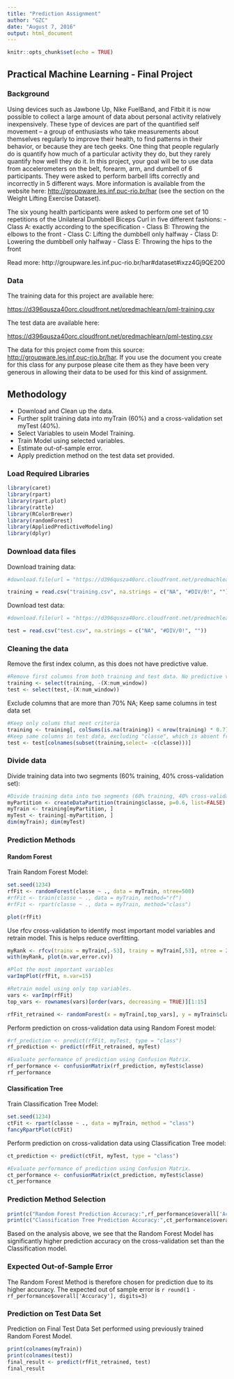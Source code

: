 ```yaml
---
title: "Prediction Assignment"
author: "GZC"
date: "August 7, 2016"
output: html_document
---
```


```r
knitr::opts_chunk$set(echo = TRUE)
```

## Practical Machine Learning - Final Project

### Background

Using devices such as Jawbone Up, Nike FuelBand, and Fitbit it is now possible to collect a large amount of data about personal activity relatively inexpensively. These type of devices are part of the quantified self movement – a group of enthusiasts who take measurements about themselves regularly to improve their health, to find patterns in their behavior, or because they are tech geeks. One thing that people regularly do is quantify how much of a particular activity they do, but they rarely quantify how well they do it. In this project, your goal will be to use data from accelerometers on the belt, forearm, arm, and dumbell of 6 participants. They were asked to perform barbell lifts correctly and incorrectly in 5 different ways. More information is available from the website here: <http://groupware.les.inf.puc-rio.br/har> (see the section on the Weight Lifting Exercise Dataset).

The six young health participants were asked to perform one set of 10 repetitions of the Unilateral Dumbbell Biceps Curl in five different fashions: 
- Class A: exactly according to the specification
- Class B: Throwing the elbows to the front
- Class C: Lifting the dumbbell only halfway
- Class D: Lowering the dumbbell only halfway
- Class E: Throwing the hips to the front

Read more: http://groupware.les.inf.puc-rio.br/har#dataset#ixzz4Gj9QE200

### Data

The training data for this project are available here:

<https://d396qusza40orc.cloudfront.net/predmachlearn/pml-training.csv>

The test data are available here:

<https://d396qusza40orc.cloudfront.net/predmachlearn/pml-testing.csv>


The data for this project come from this source: <http://groupware.les.inf.puc-rio.br/har>. If you use the document you create for this class for any purpose please cite them as they have been very generous in allowing their data to be used for this kind of assignment.


## Methodology
- Download and Clean up the data.
- Further split training data into myTrain (60%) and a cross-validation set myTest (40%).
- Select Variables to usein Model Training.
- Train Model using selected variables.
- Estimate out-of-sample error.
- Apply prediction method on the test data set provided.


### Load Required Libraries
```r
library(caret)
library(rpart)
library(rpart.plot)
library(rattle)
library(RColorBrewer)
library(randomForest)
library(AppliedPredictiveModeling)
library(dplyr)
```

### Download data files

Download training data:
```r
#download.file(url = "https://d396qusza40orc.cloudfront.net/predmachlearn/pml-training.csv",destfile="training.csv")

training = read.csv("training.csv", na.strings = c("NA", "#DIV/0!", ""))
```

Download test data:
```r
#download.file(url = "https://d396qusza40orc.cloudfront.net/predmachlearn/pml-testing.csv",destfile="test.csv")

test = read.csv("test.csv", na.strings = c("NA", "#DIV/0!", ""))
```


### Cleaning the data
Remove the first index column, as this does not have predictive value.
```r
#Remove first columns from both training and test data. No predictive value.
training <- select(training, -(X:num_window))
test <- select(test,-(X:num_window))
```

Exclude columns that are more than 70% NA; Keep same columns in test data set
```r
#Keep only colums that meet criteria
training <- training[, colSums(is.na(training)) < nrow(training) * 0.7]
#Keep same columns in test data, excluding "classe", which is absent from test data set
test <- test[colnames(subset(training,select= -c(classe)))]

```


### Divide data
Divide training data into two segments (60% training, 40% cross-validation set):
```r
#Divide training data into two segments (60% training, 40% cross-validation set)
myPartition <- createDataPartition(training$classe, p=0.6, list=FALSE)
myTrain <- training[myPartition, ]
myTest <- training[-myPartition, ]
dim(myTrain); dim(myTest)
```


### Prediction Methods

#### Random Forest
Train Random Forest Model:
```r
set.seed(1234)
rfFit <- randomForest(classe ~ ., data = myTrain, ntree=500)
#rfFit <- train(classe ~ ., data = myTrain, method="rf")
#rfFit <- rpart(classe ~ ., data = myTrain, method="class")

plot(rfFit)

```

Use rfcv cross-validation to identify most important model variables and retrain model. This is helps reduce overfitting.
```r
myRank <- rfcv(trainx = myTrain[,-53], trainy = myTrain[,53], ntree = 25)
with(myRank, plot(n.var,error.cv))

#Plot the most important variables
varImpPlot(rfFit, n.var=15)

#Retrain model using only top variables.
vars <- varImp(rfFit)
top_vars <- rownames(vars)[order(vars, decreasing = TRUE)][1:15]

rfFit_retrained <- randomForest(x = myTrain[,top_vars], y = myTrain$classe, ntree=25)
```


Perform prediction on cross-validation data using Random Forest model:
```r
#rf_prediction <- predict(rfFit, myTest, type = "class")
rf_prediction <- predict(rfFit_retrained, myTest)

#Evaluate performance of prediction using Confusion Matrix.
rf_performance <- confusionMatrix(rf_prediction, myTest$classe)
rf_performance
```


#### Classification Tree
Train Classification Tree Model:
```r
set.seed(1234)
ctFit <- rpart(classe ~ ., data = myTrain, method = "class")
fancyRpartPlot(ctFit)
```

Perform prediction on cross-validation data using Classification Tree model:
```r
ct_prediction <- predict(ctFit, myTest, type = "class")

#Evaluate performance of prediction using Confusion Matrix.
ct_performance <- confusionMatrix(ct_prediction, myTest$classe)
ct_performance
```

### Prediction Method Selection

```r
print(c("Random Forest Prediction Accuracy:",rf_performance$overall['Accuracy']))
print(c("Classification Tree Prediction Accuracy:",ct_performance$overall['Accuracy']))
```

Based on the analysis above, we see that the Random Forest Model has significantly higher prediction accuracy on the cross-validation set than the Classification model.

### Expected Out-of-Sample Error

The Random Forest Method is therefore chosen for prediction due to its higher accuracy. 
The expected out of sample error is `r round(1 - rf_performance$overall['Accuracy'], digits=3)`

### Prediction on Test Data Set
Prediction on Final Test Data Set performed using previously trained Random Forest Model.
```r
print(colnames(myTrain))
print(colnames(test))
final_result <- predict(rfFit_retrained, test)
final_result

```